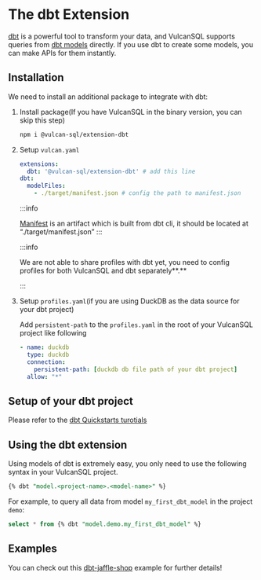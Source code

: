 # The dbt Extension

[dbt](https://www.getdbt.com/) is a powerful tool to transform your data, and VulcanSQL supports queries from [dbt models](https://docs.getdbt.com/docs/building-a-dbt-project/building-models) directly. 
If you use dbt to create some models, you can make APIs for them instantly.

## Installation

We need to install an additional package to integrate with dbt:

1.  Install package(If you have VulcanSQL in the binary version, you can skip this step)

    ```bash
    npm i @vulcan-sql/extension-dbt
    ```

2.  Setup `vulcan.yaml`

    ```yaml
    extensions:
      dbt: '@vulcan-sql/extension-dbt' # add this line
    dbt:
      modelFiles:
        - ./target/manifest.json # config the path to manifest.json
    ```

    :::info

    [Manifest](https://docs.getdbt.com/reference/artifacts/manifest-json) is an artifact which is built from dbt cli, it should be located at “./target/manifest.json”
    :::

    :::info

    We are not able to share profiles with dbt yet, you need to config profiles for both VulcanSQL and dbt separately**.**

    :::

3. Setup `profiles.yaml`(if you are using DuckDB as the data source for your dbt project)

    Add `persistent-path` to the `profiles.yaml` in the root of your VulcanSQL project like following
  
    ```yaml
    - name: duckdb
      type: duckdb
      connection:
        persistent-path: [duckdb db file path of your dbt project]
      allow: "*"
    ```

## Setup of your dbt project

Please refer to the [dbt Quickstarts turotials](https://docs.getdbt.com/quickstarts)

## Using the dbt extension

Using models of dbt is extremely easy, you only need to use the following syntax in your VulcanSQL project.

```sql
{% dbt "model.<project-name>.<model-name>" %}
```

For example, to query all data from model `my_first_dbt_model` in the project `demo`:

```sql
select * from {% dbt "model.demo.my_first_dbt_model" %}
```

## Examples

You can check out this [dbt-jaffle-shop](https://github.com/Canner/vulcan-sql-examples/tree/main/dbt-jaffle-shop) example for further details!